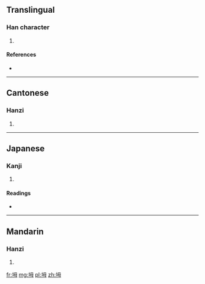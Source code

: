 ==Translingual==

===Han character===
{{Han char|rn=32|rad=土|as=05|sn=8|four=4715<sub>0</sub>|canj=土田卜戈 (GWYI)|ids=⿰[[土]][[母]]}}

# {{defn|Han|sort=土05}}

====References====
* {{Han ref|kx=0226.370|dkj=04993|dj=0462.150|hdz=10436.080|uh=5776|ud=22390|bh=CBF8|bd=52216}}

----

==Cantonese==

===Hanzi===
{{yue-hanzi|jyut=|y=muk6}}

# {{defn|lang=yue|sort=土05}}

----

==Japanese==

===Kanji===
{{ja-kanji|grade=|rs=土05}}

# {{defn|lang=ja|sort=土05}}

====Readings====
* {{ja-readings|on=[[ぼく]] (boku), [[もく]] (moku)|kun=}}

----

==Mandarin==

===Hanzi===
{{cmn-hanzi|pin=[[mù]] ([[mu4]])|wg=mu<sup>4</sup>}}

# {{defn|lang=cmn|sort=土05}}

[[fr:坶]]
[[mg:坶]]
[[pl:坶]]
[[zh:坶]]